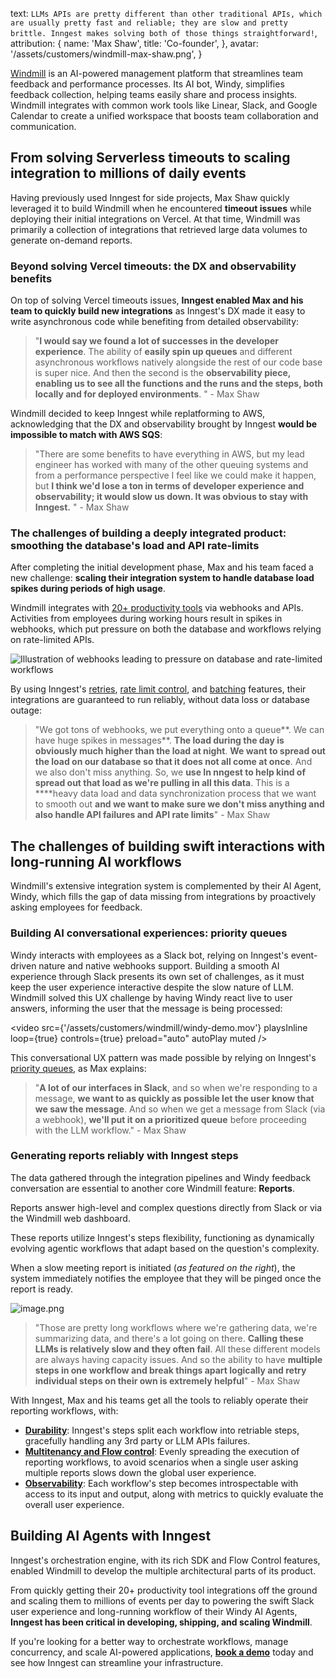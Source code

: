   text: `LLMs APIs are pretty different than other traditional APIs, which are usually pretty fast and reliable; they are slow and pretty brittle.
Inngest makes solving both of those things straightforward!`,
  attribution: {
    name: 'Max Shaw',
    title: 'Co-founder',
  },
  avatar: '/assets/customers/windmill-max-shaw.png',
}

[Windmill](https://gowindmill.com/) is an AI-powered management platform that streamlines team feedback and performance processes. Its AI bot, Windy, simplifies feedback collection, helping teams easily share and process insights. Windmill integrates with common work tools like Linear, Slack, and Google Calendar to create a unified workspace that boosts team collaboration and communication.

## From solving Serverless timeouts to scaling integration to millions of daily events

Having previously used Inngest for side projects, Max Shaw quickly leveraged it to build Windmill when he encountered **timeout issues** while deploying their initial integrations on Vercel. At that time, Windmill was primarily a collection of integrations that retrieved large data volumes to generate on-demand reports.

### Beyond solving Vercel timeouts: the DX and observability benefits

On top of solving Vercel timeouts issues, **Inngest enabled Max and his team to quickly build new integrations** as Inngest's DX made it easy to write asynchronous code while benefiting from detailed observability:

> "**I would say we found a lot of successes in the developer experience**. The ability of **easily spin up queues** and different asynchronous workflows natively alongside the rest of our code base is super nice. And then the second is the **observability piece, enabling us to see all the functions and the runs and the steps, both locally and for deployed environments**. " - Max Shaw
> 

Windmill decided to keep Inngest while replatforming to AWS, acknowledging that the DX and observability brought by Inngest **would be impossible to match with AWS SQS**:

> "There are some benefits to have everything in AWS, but my lead engineer has worked with many of the other queuing systems and from a performance perspective I feel like we could make it happen, but **I think we'd lose a ton in terms of developer experience and observability; it would slow us down. It was obvious to stay with Inngest.** " - Max Shaw
> 

### The challenges of building a deeply integrated product: smoothing the database's load and API rate-limits

After completing the initial development phase, Max and his team faced a new challenge: **scaling their integration system to handle database load spikes during periods of high usage**.

Windmill integrates with [20+ productivity tools](https://gowindmill.com/integrations) via webhooks and APIs. Activities from employees during working hours result in spikes in webhooks, which put pressure on both the database and workflows relying on rate-limited APIs.

![Illustration of webhooks leading to pressure on database and rate-limited workflows](/assets/customers/windmill/diagram.png)

By using Inngest's [retries](https://www.inngest.com/docs/features/inngest-functions/error-retries/retries), [rate limit control](https://www.inngest.com/docs/guides/rate-limiting), and [batching](https://www.inngest.com/docs/guides/batching) features, their integrations are guaranteed to run reliably, without data loss or database outage:

> "We got tons of webhooks, we put everything onto a queue**. We can have huge spikes in messages**. **The load during the day is obviously much higher than the load at night**.
**We want to spread out the load on our database so that it does not all come at once**. And we also don't miss anything. So, we **use In nngest to help kind of spread out that load as we're pulling in all this data**.
This is a ****heavy data load and data synchronization process that we want to smooth out **and we want to make sure we don't miss anything and also handle API failures and API rate limits**" - Max Shaw
> 

## The challenges of building swift interactions with long-running AI workflows

Windmill's extensive integration system is complemented by their AI Agent, Windy, which fills the gap of data missing from integrations by proactively asking employees for feedback.

### Building AI conversational experiences: priority queues

Windy interacts with employees as a Slack bot, relying on Inngest's event-driven nature and native webhooks support. Building a smooth AI experience through Slack presents its own set of challenges, as it must keep the user experience interactive despite the slow nature of LLM. Windmill solved this UX challenge by having Windy react live to user answers, informing the user that the message is being processed:


<video
  src={'/assets/customers/windmill/windy-demo.mov'}
  playsInline
  loop={true}
  controls={true}
  preload="auto"
  autoPlay
  muted
/>


This conversational UX pattern was made possible by relying on Inngest's [priority queues](https://www.inngest.com/docs/guides/priority), as Max explains:

> "**A lot of our interfaces in Slack**, and so when we're responding to a message, **we want to as quickly as possible let the user know that we saw the message**. And so when we get a message from Slack (via a webhook), **we'll put it on a prioritized queue** before proceeding with the LLM workflow." - Max Shaw
> 

### Generating reports reliably with Inngest steps

The data gathered through the integration pipelines and Windy feedback conversation are essential to another core Windmill feature: **Reports**.

<div className="flex gap-8 justify-between">

<div className="w-1/2 flex-col self-center">
Reports answer high-level and complex questions directly from Slack or via the Windmill web dashboard.

These reports utilize Inngest's steps flexibility, functioning as dynamically evolving agentic workflows that adapt based on the question's complexity.

When a slow meeting report is initiated (*as featured on the right*), the system immediately notifies the employee that they will be pinged once the report is ready.
</div>

![image.png](/assets/customers/windmill/windmill-windy-slack-thread.png)

</div>



> "Those are pretty long workflows where we're gathering data, we're summarizing data, and there's a lot going on there. **Calling these LLMs is relatively slow and they often fail**. All these different models are always having capacity issues.
And so the ability to have **multiple steps in one workflow and break things apart logically and retry individual steps on their own is extremely helpful**" - Max Shaw
> 

With Inngest, Max and his teams get all the tools to reliably operate their reporting workflows, with:

- [**Durability**](https://www.notion.so/How-B-RSkin-Tactical-Supply-Co-achieved-100-event-deliverability-by-switching-from-Kafka-to-Innges-238b64753bbd8030843ccc2bed56915b?pvs=21): Inngest's steps split each workflow into retriable steps, gracefully handling any 3rd party or LLM APIs failures.
- [**Multitenancy and Flow control**](https://www.inngest.com/docs/guides/flow-control): Evenly spreading the execution of reporting workflows, to avoid scenarios when a single user asking multiple reports slows down the global user experience.
- [**Observability**](https://www.inngest.com/docs/platform/monitor/observability-metrics): Each workflow's step becomes introspectable with access to its input and output, along with metrics to quickly evaluate the overall user experience.

## Building AI Agents with Inngest

Inngest's orchestration engine, with its rich SDK and Flow Control features, enabled Windmill to develop the multiple architectural parts of its product.

From quickly getting their 20+ productivity tool integrations off the ground and scaling them to millions of events per day to powering the swift Slack user experience and long-running workflow of their Windy AI Agents, **Inngest has been critical in developing, shipping, and scaling Windmill**.

If you're looking for a better way to orchestrate workflows, manage concurrency, and scale AI-powered applications, [**book a demo**](https://www.inngest.com/contact?ref=case-study-otto) today and see how Inngest can streamline your infrastructure.
